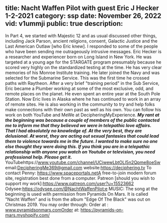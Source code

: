title: Nacht Waffen Pilot with guest Eric J Hecker 1-2-2021
category: ssp
date: November 26, 2022
vid: v1ummji
public: true
description:
---
In Part 4, we started with Majestic 12 and as usual discussed other things, including Jack Parson, ancient religions, consent, Galactic Justice and the Last American Outlaw [who Eric knew]. I responded to some of the people who have been sending me outrageously intrusive messages.
Eric Hecker is a researcher and experiencer born on Long Island in New York. He was targeted at a young age for the STARGATE program presumably because he scored very highly on the standardized testing at the time. He has very clear memories of his Monroe Institute training. He later joined the Navy and was selected for the Submarine Service. This was the first time he crossed paths with Raytheon. After a very brief "training period" in the Sub Service, Eric became a Plumber working at some of the most exclusive, odd, and remote places on the planet. He even spent an entire year at the South Pole Station.
Now Eric lives in Alaska where he has continued to work in an array of remote sites. He is also working in the community to try and help folks make connections with their own past as well as his own. You can follow his work on both YouTube and MeWe at DecipheringMyExperience.
***My rant at the beginning was because a couple of members of the public contacted me to inform me that they believed we were in telepathic love affairs. That I had absolutely no knowledge of. At the very best, they are delusional. At worst, they are acting out sexual fantasies that could lead them to violence towards me in the future. I wanted to make sure no one else thought they were doing this. If you think you are in a telepathic relationship with anyone you watch on Youtube or television, you need professional help. Please get it.***
YouTubehttps://www.youtube.com/channel/UCiwewLbtOLl5n2Qpme8oeSw
email:DecipheringMe369@gmail.com
website:https://deciphering.tv
To contact Penny:
https://www.spaceportals.net​A free-to-join modern forum site, registration best done from a computer.
Patreon [should you wish to support my work]:https://www.patreon.com/user?u=15523662
Odysee:https://odysee.com/@NachtWaffenPilot:e
MUSIC:
The song at the beginning is used with permission from Pyramids On Mars.
It is called "Nacht Waffen" and is from the album "Edge Of The Black" was out on Christmas 2019.
You may order through:
Order at : www.pyramidsonmars.comOrder at: https://pyramids-on-mars.myshopify.com/​
